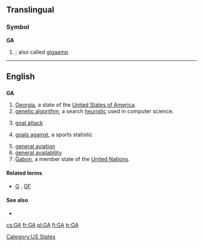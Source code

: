 {{also|Appendix:Variations of "ga"}}
==Translingual==

===Symbol===
'''GA'''

# {{SI-unit-abb|giga|ampere|[[electrical current]]}} ; also called [[gigaamp]]

----

==English==

==={{abbreviation}}===
'''GA'''

# [[Georgia]], a state of the [[United States of America]].
# [[genetic algorithm]], a search [[heuristic]] used in computer science.
# {{netball}} [[goal attack]]
# {{sports}} [[goals against]], a sports statistic
# [[general aviation]]
# [[general availability]]
# [[Gabon]], a member state of the [[United Nations]].

====Related terms====
* {{sense|sports}} [[G]] , [[GF]]

====See also====
* {{pedia|Genetic algorithm}}

[[Category:US States]]

[[cs:GA]]
[[fr:GA]]
[[pl:GA]]
[[fi:GA]]
[[tr:GA]]